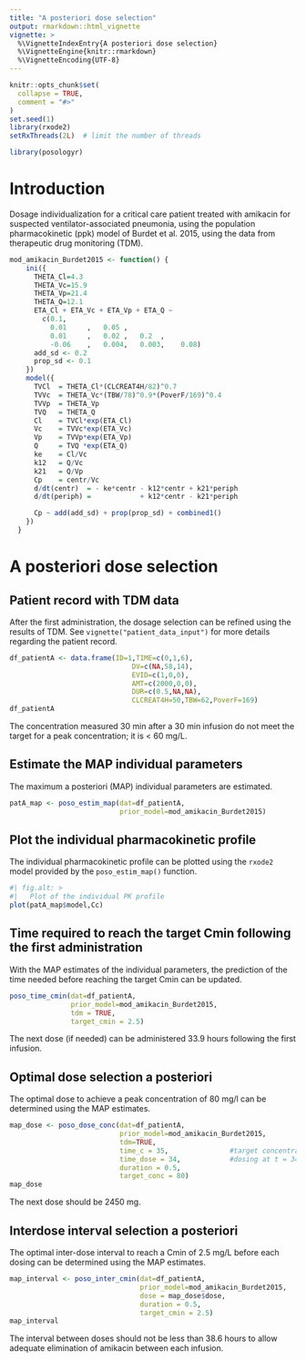 ```yaml
---
title: "A posteriori dose selection"
output: rmarkdown::html_vignette
vignette: >
  %\VignetteIndexEntry{A posteriori dose selection}
  %\VignetteEngine{knitr::rmarkdown}
  %\VignetteEncoding{UTF-8}
---
```


```r
knitr::opts_chunk$set(
  collapse = TRUE,
  comment = "#>"
)
set.seed(1)
library(rxode2)
setRxThreads(2L)  # limit the number of threads
```

```r
library(posologyr)
```

# Introduction
Dosage individualization for a critical care patient treated with amikacin for suspected ventilator-associated pneumonia, using the population pharmacokinetic (ppk) model of Burdet et al. 2015, using the data from therapeutic drug monitoring (TDM).

```r
mod_amikacin_Burdet2015 <- function() {
    ini({
      THETA_Cl=4.3
      THETA_Vc=15.9
      THETA_Vp=21.4
      THETA_Q=12.1
      ETA_Cl + ETA_Vc + ETA_Vp + ETA_Q ~
        c(0.1,
          0.01     ,   0.05 ,
          0.01     ,   0.02 ,   0.2  ,
          -0.06    ,   0.004,   0.003,    0.08)
      add_sd <- 0.2
      prop_sd <- 0.1
    })
    model({
      TVCl  = THETA_Cl*(CLCREAT4H/82)^0.7
      TVVc  = THETA_Vc*(TBW/78)^0.9*(PoverF/169)^0.4
      TVVp  = THETA_Vp
      TVQ   = THETA_Q
      Cl    = TVCl*exp(ETA_Cl)
      Vc    = TVVc*exp(ETA_Vc)
      Vp    = TVVp*exp(ETA_Vp)
      Q     = TVQ *exp(ETA_Q)
      ke    = Cl/Vc
      k12   = Q/Vc
      k21   = Q/Vp
      Cp    = centr/Vc
      d/dt(centr)  = - ke*centr - k12*centr + k21*periph
      d/dt(periph) =            + k12*centr - k21*periph

      Cp ~ add(add_sd) + prop(prop_sd) + combined1()
    })
  }
```

# A posteriori dose selection

## Patient record with TDM data

After the first administration, the dosage selection can be refined using the results of TDM. See `vignette("patient_data_input")` for more details regarding the patient record.

```r
df_patientA <- data.frame(ID=1,TIME=c(0,1,6),
                              DV=c(NA,58,14),
                              EVID=c(1,0,0),
                              AMT=c(2000,0,0),
                              DUR=c(0.5,NA,NA),
                              CLCREAT4H=50,TBW=62,PoverF=169)
df_patientA
```
The concentration measured 30 min after a 30 min infusion do not meet the target for a peak concentration; it is < 60 mg/L.

## Estimate the MAP individual parameters

The maximum a posteriori (MAP) individual parameters are estimated.

```r
patA_map <- poso_estim_map(dat=df_patientA,
                           prior_model=mod_amikacin_Burdet2015)
```

## Plot the individual pharmacokinetic profile

The individual pharmacokinetic profile can be plotted using the `rxode2` model provided by the `poso_estim_map()` function.

```r
#| fig.alt: >
#|   Plot of the individual PK profile
plot(patA_map$model,Cc)
```

## Time required to reach the target Cmin following the first administration

With the MAP estimates of the individual parameters, the prediction of the time needed before reaching the target Cmin can be updated.

```r
poso_time_cmin(dat=df_patientA,
               prior_model=mod_amikacin_Burdet2015,
               tdm = TRUE,
               target_cmin = 2.5)
```
The next dose (if needed) can be administered 33.9 hours following the first infusion.

## Optimal dose selection a posteriori

The optimal dose to achieve a peak concentration of 80 mg/l can be determined using the MAP estimates.

```r
map_dose <- poso_dose_conc(dat=df_patientA,
                           prior_model=mod_amikacin_Burdet2015,
                           tdm=TRUE,
                           time_c = 35,               #target concentration at t = 35 h
                           time_dose = 34,            #dosing at t = 34 h
                           duration = 0.5,
                           target_conc = 80)
map_dose
```
The next dose should be 2450 mg.

## Interdose interval selection a posteriori

The optimal inter-dose interval to reach a Cmin of 2.5 mg/L before each dosing can be determined using the MAP estimates.

```r
map_interval <- poso_inter_cmin(dat=df_patientA,
                                prior_model=mod_amikacin_Burdet2015,
                                dose = map_dose$dose,
                                duration = 0.5,
                                target_cmin = 2.5)
map_interval
```
The interval between doses should not be less than 38.6 hours to allow adequate elimination of amikacin between each infusion.
